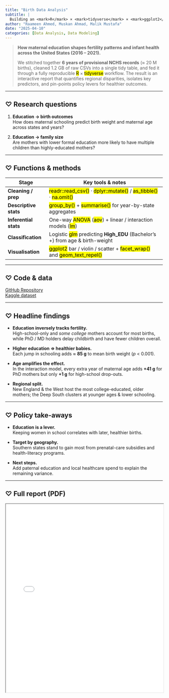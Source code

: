 ```yaml
---
title: "Birth Data Analysis"
subtitle: |
  Building an <mark>R</mark> × <mark>tidyverse</mark> × <mark>ggplot2</mark> pipeline to model U.S. births (2016 – 2021)
author: "Raameen Ahmed, Muskan Ahmad, Malik Mustafa"
date: "2025-04-10"
categories: [Data Analysis, Data Modeling]
---
```


::: {.content-card}

> **How maternal education shapes fertility patterns and infant health across the United States (2016 – 2021).**  
>
> We stitched together **6 years of provisional NCHS records** (≈ 20 M births), cleaned 1.2 GB of raw CSVs into a single tidy table, and fed it through a fully reproducible <mark>R</mark> × <mark>tidyverse</mark> workflow. The result is an interactive report that quantifies regional disparities, isolates key predictors, and pin-points policy levers for healthier outcomes.

:::
---

## ♡ Research questions

::: {.content-card}

1. **Education → birth outcomes**  
   How does maternal schooling predict birth weight and maternal age across
   states and years?

2. **Education → family size**  
   Are mothers with lower formal education more likely to have multiple
   children than highly-educated mothers?

:::

---

## ♡ Functions & methods

::: {.content-card}

| Stage | Key tools & notes |
|-------|-------------------|
| **Cleaning / prep** | <mark>readr::read_csv()</mark> · <mark>dplyr::mutate()</mark> / <mark>as_tibble()</mark> · <mark>na.omit()</mark> |
| **Descriptive stats** | <mark>group_by()</mark> + <mark>summarise()</mark> for year-by-state aggregates |
| **Inferential stats** | One-way <mark>ANOVA</mark> (<mark>aov</mark>) + linear / interaction models (<mark>lm</mark>) |
| **Classification** | Logistic <mark>glm</mark> predicting **High_EDU** (Bachelor’s +) from age & birth-weight |
| **Visualisation** | <mark>ggplot2</mark> bar / violin / scatter + <mark>facet_wrap()</mark> and <mark>geom_text_repel()</mark> |

:::

---

## ♡ Code & data

::: {.content-card}
::: {.js-hover-effect}

[GitHub Repository](https://github.com/raameena/Birth-Data-Analysis){target="_blank"}  
[Kaggle dataset](https://www.kaggle.com/datasets/danbraswell/temporary-us-births){target="_blank"}

:::
:::

---

## ♡ Headline findings

::: {.content-card}

* **Education inversely tracks fertility.**  
  High-school-only and *some college* mothers account for most births, while
  PhD / MD holders delay childbirth and have fewer children overall.

* **Higher education ⇒ healthier babies.**  
  Each jump in schooling adds ≈ **85 g** to mean birth weight (*p* < 0.001).

* **Age amplifies the effect.**  
  In the interaction model, every extra year of maternal age adds **+41 g**
  for PhD mothers but only **+1 g** for high-school drop-outs.

* **Regional split.**  
  New England & the West host the most college-educated, older mothers; the
  Deep South clusters at younger ages & lower schooling.

:::

---

## ♡ Policy take-aways

::: {.content-card}

* **Education is a lever.**  
  Keeping women in school correlates with later, healthier births.

* **Target by geography.**  
  Southern states stand to gain most from prenatal-care subsidies and
  health-literacy programs.

* **Next steps.**  
  Add paternal education and local healthcare spend to explain the remaining
  variance.

:::

---

## ♡ Full report (PDF)

::: {.content-card}
<iframe src="BirthDataAnalysis.pdf" width="100%" height="600px"></iframe>
:::
